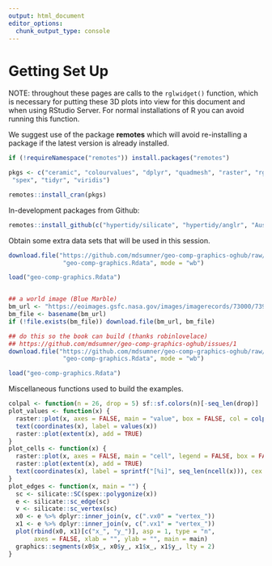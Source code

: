 ```yaml
---
output: html_document
editor_options: 
  chunk_output_type: console
---
```



# Getting Set Up

NOTE: throughout these pages are calls to the `rglwidget()` function, which is necessary for putting these 3D plots into view for this document and when using RStudio Server. For normal installations of R you can avoid running this function. 

We suggest use of the package **remotes** which will avoid re-installing a package if the latest version is already installed. 

```r
if (!requireNamespace("remotes")) install.packages("remotes")

pkgs <- c("ceramic", "colourvalues", "dplyr", "quadmesh", "raster", "rgl", "rgdal", "scales", "sf", "sfdct", 
 "spex", "tidyr", "viridis")

remotes::install_cran(pkgs)
```

In-development packages from Github: 

```r
remotes::install_github(c("hypertidy/silicate", "hypertidy/anglr", "AustralianAntarcticDivision/raadtools"))
```


Obtain some extra data sets that will be used in this session.

```r
download.file("https://github.com/mdsumner/geo-comp-graphics-oghub/raw/master/data-raw/geo-comp-graphics.Rdata", 
               "geo-comp-graphics.Rdata", mode = "wb")

load("geo-comp-graphics.Rdata")


## a world image (Blue Marble)
bm_url <- "https://eoimages.gsfc.nasa.gov/images/imagerecords/73000/73909/world.topo.bathy.200412.3x5400x2700.jpg"
bm_file <- basename(bm_url)
if (!file.exists(bm_file)) download.file(bm_url, bm_file)

```

```r
## do this so the book can build (thanks robinlovelace)
## https://github.com/mdsumner/geo-comp-graphics-oghub/issues/1
download.file("https://github.com/mdsumner/geo-comp-graphics-oghub/raw/master/data-raw/geo-comp-graphics.Rdata", 
               "geo-comp-graphics.Rdata", mode = "wb")

load("geo-comp-graphics.Rdata")

```

Miscellaneous functions used to build the examples. 


```r
colpal <- function(n = 26, drop = 5) sf::sf.colors(n)[-seq_len(drop)]
plot_values <- function(x) {
  raster::plot(x, axes = FALSE, main = "value", box = FALSE, col = colpal()); 
  text(coordinates(x), label = values(x))
  raster::plot(extent(x), add = TRUE)
}
plot_cells <- function(x) {
  raster::plot(x, axes = FALSE, main = "cell", legend = FALSE, box = FALSE, col = colpal()); 
  raster::plot(extent(x), add = TRUE)
  text(coordinates(x), label = sprintf("[%i]", seq_len(ncell(x))), cex = 0.8)
}
plot_edges <- function(x, main = "") {
  sc <- silicate::SC(spex::polygonize(x))
  e <- silicate::sc_edge(sc)
  v <- silicate::sc_vertex(sc)
  x0 <- e %>% dplyr::inner_join(v, c(".vx0" = "vertex_"))
  x1 <- e %>% dplyr::inner_join(v, c(".vx1" = "vertex_"))
  plot(rbind(x0, x1)[c("x_", "y_")], asp = 1, type = "n", 
       axes = FALSE, xlab = "", ylab = "", main = main)
  graphics::segments(x0$x_, x0$y_, x1$x_, x1$y_, lty = 2)
}
```



